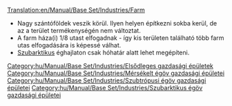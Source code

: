 [[Translation:en/Manual/Base Set/Industries/Farm]]

{{hu/Manual/Base Set/Industries/Gazdasági épületek|név=Farm
|kép=en/Manual/Base Set/Industries/Farm.png
|caption=A farm mérsékelt éghajlaton
|image2=en/Manual/Base Set/Industries/Arctic&Tropic Farm.png
|caption2=Szubarktikus és szubtrópusi farm
|klíma=[[hu/Manual/Éghajlatok#mersekelt|mérsékelt]], [[hu/Manual/Éghajlatok#szubarktikus|szubarktikus]], [[hu/Manual/Éghajlatok#szubtropusi|szubtrópusi]]
|elfogad=---
|előállít=&nbsp;
* mérsékelt éghajlaton [[hu/Manual/Base Set/Cargos/Búza|búzát]] és állatot;<br/>
* szubarktikus éghajlaton [[hu/Manual/Base Set/Cargos/Állat|állatot]];<br/>
* szubtróusi éghajlaton [[hu/Manual/Base Set/Cargos/Kukorica|kukoricát]].
|megjegyzés=
}}
* Nagy szántóföldek veszik körül. Ilyen helyen építkezni sokba kerül, de az a terület termékenységén nem változtat.
* A farm háza(i) 1/8 utast elfogadnak - így kis területen található több farm utas elfogadására is képessé válhat.
* [[hu/Manual/Éghajlatok#szubarktikus|Szubarktikus]] éghajlaton csak hóhatár alatt lehet megépíteni.

{{hu/Manual/Base Set/Industries/Navbox Gazdasági épületek}}

[[Category:hu/Manual/Base Set/Industries/Elsődleges gazdasági épületek]]
[[Category:hu/Manual/Base Set/Industries/Mérsékelt égöv gazdasági épületei]]
[[Category:hu/Manual/Base Set/Industries/Szubtrópusi égöv gazdasági épületei]]
[[Category:hu/Manual/Base Set/Industries/Szubarktikus égöv gazdasági épületei]]